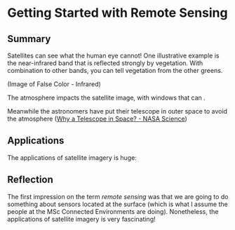 # Getting Started with Remote Sensing


## Summary

Satellites can see what the human eye cannot! One illustrative example is the near-infrared band that is reflected strongly by vegetation. With combination to other bands, you can tell vegetation from the other greens.

(Image of False Color - Infrared)

The atmosphere impacts the satellite image, with windows that can .

Meanwhile the astronomers have put their telescope in outer space to avoid the atmosphere ([Why a Telescope in Space? - NASA Science](https://science.nasa.gov/mission/hubble/overview/why-a-space-telescope-in-space/))

## Applications

The applications of satellite imagery is huge:

## Reflection

The first impression on the term *remote sensing* was that we are going to do something about sensors located at the surface (which is what I assume the people at the MSc Connected Environments are doing). Nonetheless, the applications of satellite imagery is very fascinating!